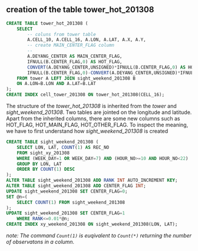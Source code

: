 ## creation of the table tower_hot_201308
```sql
CREATE TABLE tower_hot_201308 (
	SELECT 
        -- coluns from tower table
        A.CELL_10, A.CELL_16, A.LON, A.LAT, A.X, A.Y,
        -- create MAIN_CENTER_FLAG column
        -- 
        A.DEYANG_CENTER AS MAIN_CENTER_FLAG, 
		IFNULL(B.CENTER_FLAG,0) AS HOT_FLAG, 
        CONVERT(A.DEYANG_CENTER,UNSIGNED)*IFNULL(B.CENTER_FLAG,0) AS HOT_MAIN_FLAG, 
		IFNULL(B.CENTER_FLAG,0)-CONVERT(A.DEYANG_CENTER,UNSIGNED)*IFNULL(B.CENTER_FLAG,0) AS HOT_OTHER_FLAG
	FROM tower A LEFT JOIN sight_weekend_201308 B
	ON A.LON=B.LON AND A.LAT=B.LAT
);
CREATE INDEX cell_tower_201308 ON tower_hot_201308(CELL_16);
```
The structure of the *tower_hot_201308* is inherited from the *tower* and 
*sight_weekend_201308*. Two tables are jointed on the longitude and latitude.
Apart from the inherited columns, there are some new columns such as HOT_FLAG, 
HOT_MAIN_FLAG, HOT_OTHER_FLAG. To inspect the meaning, we have to first understand
how *sight_weekend_201308* is created


```sql
CREATE TABLE sight_weekend_201308 (
	SELECT LON, LAT, COUNT(1) AS REC_NO
	FROM sight_xy_201308
	WHERE (WEEK_DAY=1 OR WEEK_DAY=7) AND (HOUR_NO>=10 AND HOUR_NO<22)
	GROUP BY LON, LAT
	ORDER BY COUNT(1) DESC
);
ALTER TABLE sight_weekend_201308 ADD RANK INT AUTO_INCREMENT KEY;
ALTER TABLE sight_weekend_201308 ADD CENTER_FLAG INT; 
UPDATE sight_weekend_201308 SET CENTER_FLAG=0;
SET @n=(
	SELECT COUNT(1) FROM sight_weekend_201308
);
UPDATE sight_weekend_201308 SET CENTER_FLAG=1
	WHERE RANK<=0.01*@n;
CREATE INDEX xy_weekend_201308 ON sight_weekend_201308(LON, LAT);
```
*note: The command `Count(1)` is euqivalent to `Count(*)` returning the number of 
observatons in a column.*


